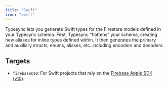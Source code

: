 ```yaml
---
title: "Swift"
icon: "swift"
---
```


Typesync lets you generate Swift types for the Firestore models defined in your Typesync schema. First, Typesync "flattens" your schema, creating new aliases for inline types defined within. It then generates the primary and auxiliary structs, enums, aliases, etc. including encoders and decoders.

## Targets

- `firebase@10`: For Swift projects that rely on the [Firebase Apple SDK (v10)](https://github.com/firebase/firebase-ios-sdk).